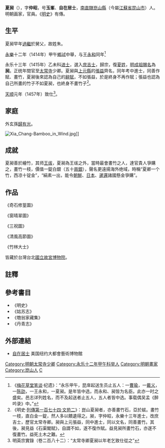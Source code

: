 {{明清人物信息框
| 姓名 = 夏昶
| 原名 = 朱昶
| 圖片名稱 = 
| 圖片大小 = 220px
| 圖片說明 = 
| 最高職務 = 太常寺少卿
| 國家 = 大明
| 爵位 =
| 籍貫 = [[南直隸|南直隸]]（直隸）[[崑山縣|崑山縣]]
| 族裔 = 漢族
| 旗籍 = 
| 字號 = 字仲昭，號玉峰、自在居士
| 室名 = 
| 諡號 = 
| 出生日期 = 洪武二十一年（1388年）
| 出生地點 = 
| 逝世日期 = 成化三年（1470年）
| 逝世地點 = 
| 墓葬 =
| 配偶 =
| 親屬 = 
| 出身 = 
*永樂十三年（1415年）乙未科同進士出身
| 經歷 = 
| 著作 =
}}

'''夏昶'''（{{bd|1388年||1470年|catIdx=X夏}}），字'''仲昭'''，号'''玉峯'''、'''自在居士'''，[[南直隸|南直隸]][[崑山縣|崑山縣]]（今屬[[江蘇省|江蘇省]][[昆山市|昆山市]]）人。明朝画家，官員。《[[明史|明史]]》有傳。

==生平==
夏昶早年[[過繼|過繼]]於舅父，故姓朱。

[[永乐_(明朝)|永樂]]十二年（1414年）甲午[[鄉試|鄉試]]中舉，与[[王永和_(明朝)|王永和]]同年<ref>《[[梅花草堂笔谈|梅花草堂笔谈]]·纪遗》：“永乐甲午，昆庠起送生员止五人：一[[曹瑜|曹瑜]]，一[[戴义|戴义]]，一[[陈劭|陈劭]]，一王永和，一夏昶。是年皆中选，而永和、昶皆为名臣。此亦一时之盛矣。邑志详列姓名，而不及起送者止五人，五人者皆中选。事载偶吴孟《醉吟录》中。”</ref>

永乐十三年（1415年）乙未科[[进士|进士]]，選入[[庶吉士|庶吉士]]，歸宗，復[[夏姓|夏姓]]，[[明成祖|明成祖]][[賜名|賜名]]為'''昶'''。正统年間官至[[太常寺|太常寺]]少卿。夏昶與[[上元縣|上元縣]]的[[張益|張益]]齊名，同年考中進士，同善作賦、畫竹，夏昶後來認為自己的[[辭賦|辭賦]]，不如張益，於是終身不再作賦；張益也認為自己所畫的竹子不如夏昶，也終身不畫竹子<ref>《明史·[[s:明史/卷286|列傳第一百七十四·文苑二]]》：崑山夏昶者，亦善畫竹石，亞於紱。畫竹一枝，直白金一錠，然人多以饋遺得之。昶，字仲昭，永樂十三年進士，改庶吉士，歷官太常寺卿。昶與上元張益，同中進士，同以文名，同善畫竹。其後，昶見益《石渠閣賦》，自謂不如，遂不復作賦。益見昶所畫竹石，亦遂不復畫竹。益死土木之難。</ref>。

[[天顺|天顺]]元年（1457年）致仕<ref>明英宗實錄（卷二百八十二）：“太常寺卿夏昶以年老乞致仕從之”</ref>。

== 家庭 ==
外玄孫[[歸有光|歸有光]]。

[[Image:Xia_Chang-Bamboo_in_Wind.jpg|thumb]]]]
==成就==
夏昶善於繪竹，其师[[王绂|王绂]]，夏昶為王绂之外，當時最會畫竹之人，達官貴人爭購之，畫竹一枝，價值一錠白銀（五十[[兩銀|兩銀]]），聲名更遠揚海外绝域，時稱“夏卿一个竹，西凉十锭金”，“絹素一出，能令[[朝鮮國|朝鮮]]、[[日本|日本]]、[[暹邏|暹邏]]諸國懸金爭購”。

== 作品 ==
《奇石修篁圖》

《窗晴翠圖》

《三祝圖》

《清風高節圖》

《竹林大士》

皆藏於台灣台北[[國立故宮博物院|國立故宮博物院]]。<br />

==註釋==
{{reflist}}

==參考書目==
{{commonscat|Xia Chang}}
* 《明史》
* 《姑苏志》
* 《匏翁家藏集》
* 《丹青志》

==外部連結==
*[http://www.metmuseum.org/toah/works-of-art/1989.235.1 自在居士] {{Wayback|url=http://www.metmuseum.org/toah/works-of-art/1989.235.1 |date=20131216190605 }} 美国纽约大都會藝術博物館

{{永樂十三年乙未科殿試金榜}}
{{權威控制}}
{{DEFAULTSORT:Xia夏}}
[[Category:明朝太常寺少卿|Category:明朝太常寺少卿]]
[[Category:永乐十二年甲午科举人|Category:永乐十二年甲午科举人]]
[[Category:明朝畫家|Category:明朝畫家]]
[[Category:崑山人|Category:崑山人]]
[[Category:夏姓|C]]
